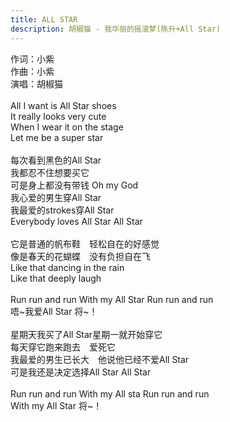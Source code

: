 ```yaml
---
title: ALL STAR
description: 胡椒猫 - 我华丽的摇滚梦(陈升+All Star)
---
```


作词：小紫<br />作曲：小紫<br />演唱：胡椒猫<br /><br />All I want is All Star shoes<br />It really looks very cute<br />When I wear it on the stage<br />Let me be a super star<br /><br />每次看到黑色的All Star<br />我都忍不住想要买它<br />可是身上都没有带钱 Oh my God<br />我心爱的男生穿All Star<br />我最爱的strokes穿All Star<br />Everybody loves All Star All Star<br /><br />它是普通的帆布鞋　轻松自在的好感觉<br />像是春天的花蝴蝶　没有负担自在飞<br />Like that dancing in the rain<br />Like that deeply laugh<br /><br />Run run and run With my All Star Run run and run<br />唔~我爱All Star 将~！<br /><br />星期天我买了All Star星期一就开始穿它<br />每天穿它跑来跑去　爱死它<br />我最爱的男生已长大　他说他已经不爱All Star<br />可是我还是决定选择All Star All Star<br /><br />Run run and run With my All sta Run run and run<br />With my All Star 将~！